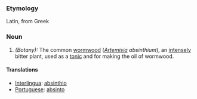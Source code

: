 ===Etymology===
Latin, from Greek
===Noun===
#''(Botany):'' The common [[wormwood]] (''[[Artemisia]] absinthium''), an [[intensely]] bitter plant, used as a [[tonic]] and for making the oil of wormwood.
====Translations====
*[[Interlingua]]: [[absinthio]]
*[[Portuguese]]: [[absinto]]